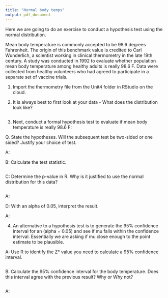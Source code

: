 ```yaml
---
title: "Normal body temps"
output: pdf_document
---
```


Here we are going to do an exercise to conduct a hypothesis test using the normal distribution.

Mean body temperature is commonly accepted to be 98.6 degrees Fahrenheit. The origin of this benchmark value is credited to Carl Wunderlich, a scientist working in clinical thermometry in the late 19th century. A study was conducted in 1992 to evaluate whether population mean body temperature among healthy adults is really 98.6 F. Data were collected from healthy volunteers who had agreed to participate in a separate set of vaccine trials. 

1) Import the thermometry file from the Unit4 folder in RStudio on the cloud.


2) It is always best to first look at your data - What does the distribution look like? 

```r

```


3) Next, conduct a formal hypothesis test to evaluate if mean body temperature is really 98.6 F:

Q. State the hypotheses. Will the subsequent test be two-sided or one sided? Justify your choice of test. 

A:


B: Calculate the test statistic. 
```r

```


C: Determine the p-value in R. Why is it justified to use the normal distribution for this data? 

```r

```

A:


D: With an alpha of 0.05, interpret the result. 

A: 



4) An alternative to a hypothesis test is to generate the 95% confidence interval for an (alpha = 0.05) and see if mu falls within the confidence interval. Essentially we are asking if mu close enough to the point estimate to be plausible. 

A: Use R to identify the Z* value you need to calculate a 95% confidence interval.

```r

```

B: Calculate the 95% confidence interval for the body temperature. Does this interval agree with the previous result? Why or Why not?


```r

```

A: 



